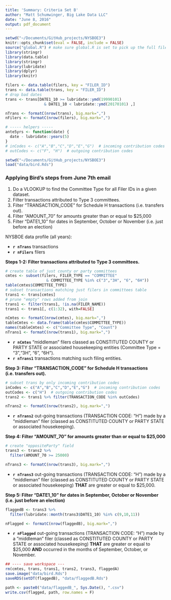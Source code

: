 ```yaml
---
title: 'Summary: Criteria Set B'
author: "Matt Schumwinger, Big Lake Data LLC"
date: "June 8, 2016"
output: pdf_document
---
```


```r
setwd("~/Documents/GitHub_projects/NYSBOE3")
knitr::opts_chunk$set(eval = FALSE, include = FALSE)
source("global.R") # make sure global.R is set to pick up the full file trans.Rds
library(stringr)
library(data.table)
library(stringr)
library(lubridate)
library(dplyr)
library(knitr)

filers <- data.table(filers, key = "FILER_ID")
trans <- data.table(trans, key = "FILER_ID")
# drop bad dates                                                                  TODO: see if these can be saved somehow
trans <- trans[DATE1_10 >= lubridate::ymd(19990101) 
                 & DATE1_10 < lubridate::ymd(20170101) ,]

nTrans <- formatC(nrow(trans), big.mark=",")
nFilers <- formatC(nrow(filers), big.mark=",")

# ----- helpers -----
ante5yrs <- function(date) {
  date - lubridate::years(5)
}
# inCodes <- c("A","B","C","D","E","G")  # incoming contribution codes
# outCodes <- c("F", "H")  # outgoing contribution codes
```

```r
setwd("~/Documents/GitHub_projects/NYSBOE3")
load("data/bird.Rds")
```

### Applying Bird's steps from June 7th email
1. Do a VLOOKUP to find the Committee Type for all Filer IDs in a given dataset.
2. Filter transactions attributed to Type 3 committees.
3. Filter "TRANSACTION_CODE" for Schedule H transactions (i.e. transfers out).
4. Filter "AMOUNT_70" for amounts greater than or equal to $25,000
5. Filter "DATE1_10" for dates in September, October or November (i.e. just before an election)

NYSBOE data profile (all years):  

- **`r nTrans `** transactions
- **`r nFilers `** filers
  
**Steps 1-2: Filter transactions attributed to Type 3 committees.**
```r
# create table of just county or party committees
cmtes <- subset(filers, FILER_TYPE == "COMMITTEE" 
                  & COMMITTEE_TYPE %in% c("3","3H", "6", "6H"))
table(cmtes$COMMITTEE_TYPE)
# subset transactions matching just filers in committees table
trans1 <- trans[cmtes] 
# prune "empty" rows added from join
trans1 <- filter(trans1, !is.na(FILER_NAME))
trans1 <- trans1[, c(1:32), with=FALSE]

nCmtes <- formatC(nrow(cmtes), big.mark=",")
tableCmtes <- data.frame(table(cmtes$COMMITTEE_TYPE))
names(tableCmtes) <- c("Committee Type", "Count")
nTrans1 <- formatC(nrow(trans1), big.mark=",") 
```

- **`r nCmtes `** "middleman" filers classed as CONSTITUTED COUNTY or PARTY STATE or associated housekeeping entities (Committee Type = "3","3H", "6", "6H"). 
- **`r nTrans1`** transactions matching such filing entities.

**Step 3: Filter "TRANSACTION_CODE" for Schedule H transactions (i.e. transfers out).** 
```r
# subset trans by only incoming contribution codes
inCodes <- c("A","B","C","D","E","G")  # incoming contribution codes
outCodes <- c("H")  # outgoing contribution codes
trans2 <- trans1 %>% filter(TRANSACTION_CODE %in% outCodes)

nTrans2 <- formatC(nrow(trans2), big.mark=",")
```

 - **`r nTrans2 `** out-going transactions (TRANSACTION CODE: "H") made by a "middleman" filer (classed as CONSTITUTED COUNTY or PARTY STATE or associated housekeeping).

**Step 4: Filter "AMOUNT_70" for amounts greater than or equal to $25,000**
```r

# create "oppositeParty" field
trans3 <- trans2 %>%
  filter(AMOUNT_70 >= 25000)

nTrans3 <- formatC(nrow(trans3), big.mark=",")
```

 - **`r nTrans3 `** out-going transactions (TRANSACTION CODE: "H") made by a "middleman" filer (classed as CONSTITUTED COUNTY or PARTY STATE or associated housekeeping) **THAT** are greater or equal to $25,000.

**Step 5: Filter "DATE1_10" for dates in September, October or November (i.e. just before an election)**
```r
flaggedB <- trans3 %>%
  filter(lubridate::month(trans3$DATE1_10) %in% c(9,10,11))

nFlagged <- formatC(nrow(flaggedB), big.mark=",")
```

 - **`r nFlagged `** out-going transactions (TRANSACTION CODE: "H") made by a "middleman" filer (classed as CONSTITUTED COUNTY or PARTY STATE or associated housekeeping) **THAT** are greater or equal to $25,000 **AND** occurred in the months of September, October, or November.

```r
## ---- save workspace ---
rm(cmtes, trans, trans1, trans2, trans3, flaggedA)
save.image("data/bird.Rds")
saveRDS(setDT(flaggedB), "data/flaggedB.Rds")

path <- paste0("data/flaggedB_", Sys.Date(), ".csv")
write.csv(flagged, path, row.names = F)

```
